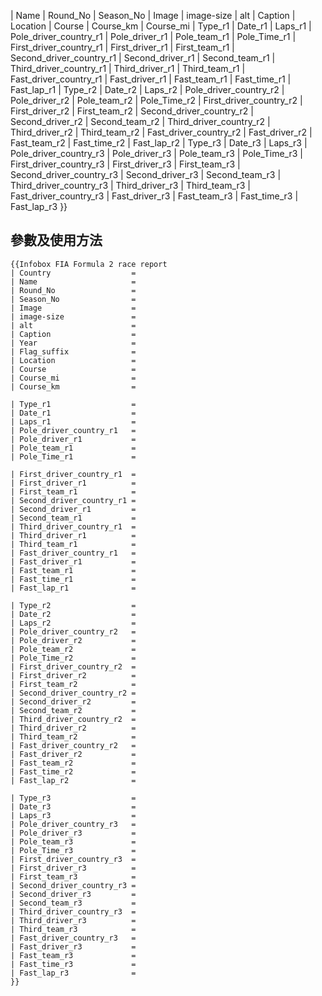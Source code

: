 {{Documentation subpage}}
{{Lua|Module:Infobox|Module:InfoboxImage}}
{{Parameter names example|_template=| Country | Flag_suffix | Year = {{#time:Y}} | Name | Round_No | Season_No | Image | image-size | alt | Caption | Location | Course | Course_km | Course_mi | Type_r1 | Date_r1 | Laps_r1 | Pole_driver_country_r1 | Pole_driver_r1 | Pole_team_r1 | Pole_Time_r1 | First_driver_country_r1 | First_driver_r1 | First_team_r1 | Second_driver_country_r1 | Second_driver_r1 | Second_team_r1 | Third_driver_country_r1 | Third_driver_r1 | Third_team_r1 | Fast_driver_country_r1 | Fast_driver_r1 | Fast_team_r1 | Fast_time_r1 | Fast_lap_r1 | Type_r2 | Date_r2 | Laps_r2 | Pole_driver_country_r2 | Pole_driver_r2 | Pole_team_r2 | Pole_Time_r2 | First_driver_country_r2 | First_driver_r2 | First_team_r2 | Second_driver_country_r2 | Second_driver_r2 | Second_team_r2 | Third_driver_country_r2 | Third_driver_r2 | Third_team_r2 | Fast_driver_country_r2 | Fast_driver_r2 | Fast_team_r2 | Fast_time_r2 | Fast_lap_r2 | Type_r3 | Date_r3 | Laps_r3 | Pole_driver_country_r3 | Pole_driver_r3 | Pole_team_r3 | Pole_Time_r3 | First_driver_country_r3 | First_driver_r3 | First_team_r3 | Second_driver_country_r3 | Second_driver_r3 | Second_team_r3 | Third_driver_country_r3 | Third_driver_r3 | Third_team_r3 | Fast_driver_country_r3 | Fast_driver_r3 | Fast_team_r3 | Fast_time_r3 | Fast_lap_r3 }}

== 參數及使用方法 ==
<pre style="overflow: auto;">
{{Infobox FIA Formula 2 race report
| Country                  = 
| Name                     = 
| Round_No                 = 
| Season_No                = 
| Image                    = 
| image-size               = 
| alt                      = 
| Caption                  = 
| Year                     = 
| Flag_suffix              = 
| Location                 =
| Course                   = 
| Course_mi                = 
| Course_km                = 

| Type_r1                  = 
| Date_r1                  = 
| Laps_r1                  = 
| Pole_driver_country_r1   = 
| Pole_driver_r1           = 
| Pole_team_r1             = 
| Pole_Time_r1             = 

| First_driver_country_r1  = 
| First_driver_r1          = 
| First_team_r1            = 
| Second_driver_country_r1 = 
| Second_driver_r1         = 
| Second_team_r1           = 
| Third_driver_country_r1  = 
| Third_driver_r1          = 
| Third_team_r1            = 
| Fast_driver_country_r1   = 
| Fast_driver_r1           = 
| Fast_team_r1             = 
| Fast_time_r1             = 
| Fast_lap_r1              = 

| Type_r2                  = 
| Date_r2                  = 
| Laps_r2                  = 
| Pole_driver_country_r2   =
| Pole_driver_r2           = 
| Pole_team_r2             = 
| Pole_Time_r2             = 
| First_driver_country_r2  = 
| First_driver_r2          = 
| First_team_r2            = 
| Second_driver_country_r2 = 
| Second_driver_r2         = 
| Second_team_r2           = 
| Third_driver_country_r2  = 
| Third_driver_r2          = 
| Third_team_r2            = 
| Fast_driver_country_r2   = 
| Fast_driver_r2           = 
| Fast_team_r2             = 
| Fast_time_r2             = 
| Fast_lap_r2              = 

| Type_r3                  = 
| Date_r3                  = 
| Laps_r3                  = 
| Pole_driver_country_r3   =
| Pole_driver_r3           = 
| Pole_team_r3             = 
| Pole_Time_r3             = 
| First_driver_country_r3  = 
| First_driver_r3          = 
| First_team_r3            = 
| Second_driver_country_r3 = 
| Second_driver_r3         = 
| Second_team_r3           = 
| Third_driver_country_r3  = 
| Third_driver_r3          = 
| Third_team_r3            = 
| Fast_driver_country_r3   = 
| Fast_driver_r3           = 
| Fast_team_r3             = 
| Fast_time_r3             = 
| Fast_lap_r3              = 
}}</pre>

<includeonly>{{sandbox other||
<!-- Categories below this line, please; interwikis at Wikidata -->
[[Category:信息框模板]]
[[Category:動力運動賽事信息框模板]]
}}</includeonly>